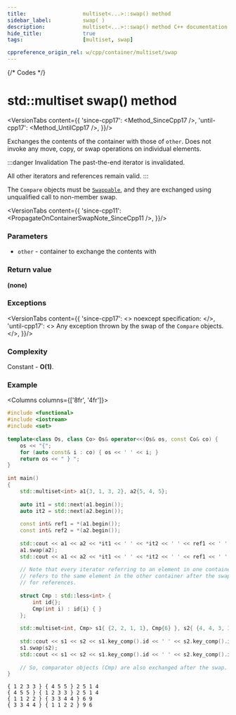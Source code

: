 ```yaml
---
title:					multiset<...>::swap() method
sidebar_label:			swap( )
description:			multiset<...>::swap() method C++ documentation
hide_title:				true
tags:					[multiset, swap]

cppreference_origin_rel: w/cpp/container/multiset/swap
---
```



{/* Codes */}



# std::multiset swap() method

<VersionTabs content={{
		'since-cpp17': <Method_SinceCpp17 />,
		'until-cpp17': <Method_UntilCpp17 />,
	}}/>

Exchanges the contents of the container with those of `other`. Does not invoke any move, copy, or swap operations on individual elements.

:::danger Invalidation
The past-the-end iterator is invalidated.

All other iterators and references remain valid. 
:::

The `Compare` objects must be [`Swappable`](/docs/named_req/Swappable), and they are exchanged using unqualified call to non-member swap.

<VersionTabs content={{
		'since-cpp11': <PropagateOnContainerSwapNote_SinceCpp11 />,
	}}/>

### Parameters

 - `other` - container to exchange the contents with

### Return value

**(none)**

### Exceptions
<VersionTabs content={{
		'since-cpp17': <>
            noexcept specification:
            <NoexceptSpecification />
        </>,
		'until-cpp17': <> Any exception thrown by the swap of the <code>Compare</code> objects. </>,
	}}/>

### Complexity

Constant - **O(1)**.

### Example

<Columns columns={['8fr', '4fr']}>
<div>

```cpp title='Main.cpp' showLineNumbers
#include <functional>
#include <iostream>
#include <set>
 
template<class Os, class Co> Os& operator<<(Os& os, const Co& co) {
    os << "{";
    for (auto const& i : co) { os << ' ' << i; }
    return os << " } ";
}
 
int main()
{
    std::multiset<int> a1{3, 1, 3, 2}, a2{5, 4, 5};
 
    auto it1 = std::next(a1.begin());
    auto it2 = std::next(a2.begin());
 
    const int& ref1 = *(a1.begin());
    const int& ref2 = *(a2.begin());
 
    std::cout << a1 << a2 << *it1 << ' ' << *it2 << ' ' << ref1 << ' ' << ref2 << '\n';
    a1.swap(a2);
    std::cout << a1 << a2 << *it1 << ' ' << *it2 << ' ' << ref1 << ' ' << ref2 << '\n';
 
    // Note that every iterator referring to an element in one container before the swap
    // refers to the same element in the other container after the swap. Same is true
    // for references.
 
    struct Cmp : std::less<int> {
        int id{};
        Cmp(int i) : id{i} { }
    };
 
    std::multiset<int, Cmp> s1{ {2, 2, 1, 1}, Cmp{6} }, s2{ {4, 4, 3, 3}, Cmp{9} };
 
    std::cout << s1 << s2 << s1.key_comp().id << ' ' << s2.key_comp().id << '\n';
    s1.swap(s2);
    std::cout << s1 << s2 << s1.key_comp().id << ' ' << s2.key_comp().id << '\n';
 
    // So, comparator objects (Cmp) are also exchanged after the swap.
}
```

</div>
<div>

```plaintext title="Output"
{ 1 2 3 3 } { 4 5 5 } 2 5 1 4
{ 4 5 5 } { 1 2 3 3 } 2 5 1 4
{ 1 1 2 2 } { 3 3 4 4 } 6 9
{ 3 3 4 4 } { 1 1 2 2 } 9 6
```

</div>
</Columns>
